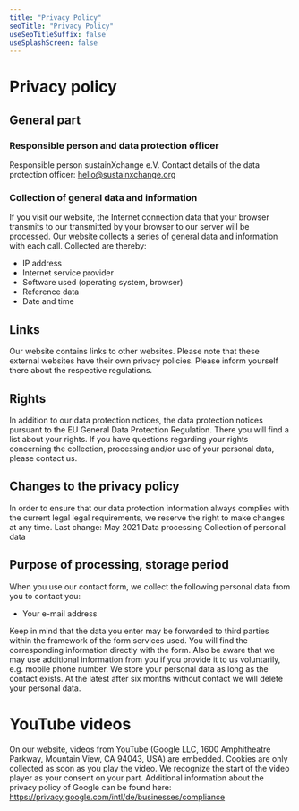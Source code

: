 ```yaml
---
title: "Privacy Policy"
seoTitle: "Privacy Policy"
useSeoTitleSuffix: false
useSplashScreen: false
---
```


# Privacy policy

## General part

### Responsible person and data protection officer

Responsible person sustainXchange e.V. Contact details of the data protection officer:
hello@sustainxchange.org 

### Collection of general data and information

If you visit our website, the Internet connection data that your browser transmits to our
transmitted by your browser to our server will be processed. Our website collects
a series of general data and information with each call. Collected
are thereby:

- IP address
- Internet service provider
- Software used (operating system, browser)
- Reference data
- Date and time

## Links

Our website contains links to other websites. Please note that these
external websites have their own privacy policies. Please inform yourself
there about the respective regulations. 

## Rights

In addition to our data protection notices, the data protection notices pursuant to the
EU General Data Protection Regulation. There you will find a list about your
rights. If you have questions regarding your rights concerning the collection,
processing and/or use of your personal data,
please contact us. 

## Changes to the privacy policy

In order to ensure that our data protection information always complies with the current legal
legal requirements, we reserve the right to make changes at any time.
Last change: May 2021 Data processing Collection of personal data

## Purpose of processing, storage period 

When you use our contact form,
we collect the following personal data from you to contact you:

- Your e-mail address

Keep in mind that the data you enter may be forwarded to third parties within the framework of the form services used. 
You will find the corresponding information directly with the form. 
Also be aware that we may use additional information from you if you provide it to us voluntarily, e.g. mobile phone number. 
We store your personal data as long as the contact exists. At the latest after six months without contact we will delete your personal data.

# YouTube videos

On our website, videos from YouTube (Google LLC, 1600 Amphitheatre
Parkway, Mountain View, CA 94043, USA) are embedded. Cookies are only collected
as soon as you play the video. We recognize the start of the video player as your
consent on your part. Additional information about the privacy policy of
Google can be found here: https://privacy.google.com/intl/de/businesses/compliance
